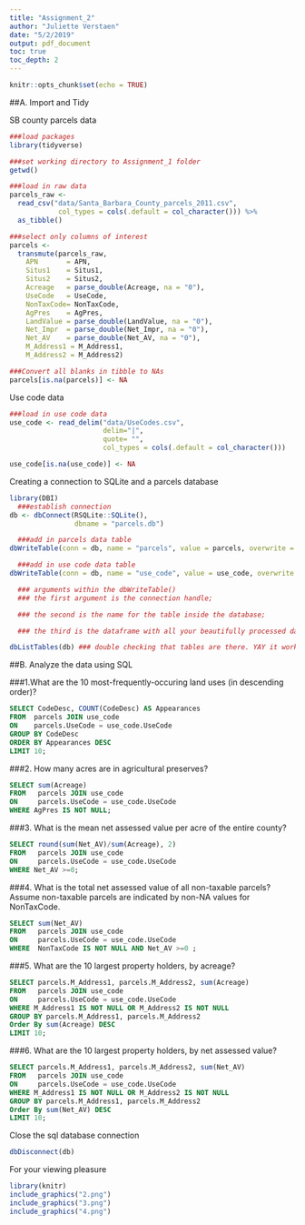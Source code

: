 ```yaml
---
title: "Assignment_2"
author: "Juliette Verstaen"
date: "5/2/2019"
output: pdf_document
toc: true
toc_depth: 2
---
```


```r
knitr::opts_chunk$set(echo = TRUE)
```

##A. Import and Tidy

SB county parcels data
```r
###load packages
library(tidyverse)

###set working directory to Assignment_1 folder
getwd()

###load in raw data
parcels_raw <- 
  read_csv("data/Santa_Barbara_County_parcels_2011.csv", 
            col_types = cols(.default = col_character())) %>%
  as_tibble()

###select only columns of interest
parcels <-
  transmute(parcels_raw,
    APN       = APN,
    Situs1    = Situs1,
    Situs2    = Situs2,
    Acreage   = parse_double(Acreage, na = "0"),
    UseCode   = UseCode,
    NonTaxCode= NonTaxCode,
    AgPres    = AgPres,
    LandValue = parse_double(LandValue, na = "0"),
    Net_Impr  = parse_double(Net_Impr, na = "0"),
    Net_AV    = parse_double(Net_AV, na = "0"),
    M_Address1 = M_Address1,
    M_Address2 = M_Address2)

###Convert all blanks in tibble to NAs    
parcels[is.na(parcels)] <- NA
```

Use code data
```r
###load in use code data
use_code <- read_delim("data/UseCodes.csv", 
                       delim="|", 
                       quote= "", 
                       col_types = cols(.default = col_character()))

use_code[is.na(use_code)] <- NA
```


Creating a connection to SQLite and a parcels database
```r
library(DBI)
  ###establish connection
db <- dbConnect(RSQLite::SQLite(), 
                dbname = "parcels.db")

  ###add in parcels data table
dbWriteTable(conn = db, name = "parcels", value = parcels, overwrite = TRUE)

  ###add in use code data table
dbWriteTable(conn = db, name = "use_code", value = use_code, overwrite = TRUE)

  ### arguments within the dbWriteTable()
  ### the first argument is the connection handle;

  ### the second is the name for the table inside the database; 

  ### the third is the dataframe with all your beautifully processed data.

dbListTables(db) ### double checking that tables are there. YAY it works

```

##B. Analyze the data using SQL

###1.What are the 10 most-frequently-occuring land uses (in descending order)?
```sql

SELECT CodeDesc, COUNT(CodeDesc) AS Appearances
FROM  parcels JOIN use_code 
ON    parcels.UseCode = use_code.UseCode
GROUP BY CodeDesc  
ORDER BY Appearances DESC
LIMIT 10;

```

###2. How many acres are in agricultural preserves?
```sql

SELECT sum(Acreage)
FROM   parcels JOIN use_code
ON     parcels.UseCode = use_code.UseCode
WHERE AgPres IS NOT NULL;

```

###3. What is the mean net assessed value per acre of the entire county?

```sql

SELECT round(sum(Net_AV)/sum(Acreage), 2)
FROM   parcels JOIN use_code
ON     parcels.UseCode = use_code.UseCode
WHERE Net_AV >=0;

```

###4. What is the total net assessed value of all non-taxable parcels?
   Assume non-taxable parcels are indicated by non-NA values for NonTaxCode.
```sql

SELECT sum(Net_AV)
FROM   parcels JOIN use_code
ON     parcels.UseCode = use_code.UseCode
WHERE  NonTaxCode IS NOT NULL AND Net_AV >=0 ;

```

###5. What are the 10 largest property holders, by acreage?

```sql

SELECT parcels.M_Address1, parcels.M_Address2, sum(Acreage)
FROM   parcels JOIN use_code
ON     parcels.UseCode = use_code.UseCode
WHERE M_Address1 IS NOT NULL OR M_Address2 IS NOT NULL
GROUP BY parcels.M_Address1, parcels.M_Address2
Order By sum(Acreage) DESC
LIMIT 10;

```

###6. What are the 10 largest property holders, by net assessed value?
```sql

SELECT parcels.M_Address1, parcels.M_Address2, sum(Net_AV)
FROM   parcels JOIN use_code
ON     parcels.UseCode = use_code.UseCode
WHERE M_Address1 IS NOT NULL OR M_Address2 IS NOT NULL
GROUP BY parcels.M_Address1, parcels.M_Address2
Order By sum(Net_AV) DESC
LIMIT 10;

```

Close the sql database connection
```r
dbDisconnect(db)
```


For your viewing pleasure
```r

library(knitr) 
include_graphics("2.png")
include_graphics("3.png")
include_graphics("4.png")

```








